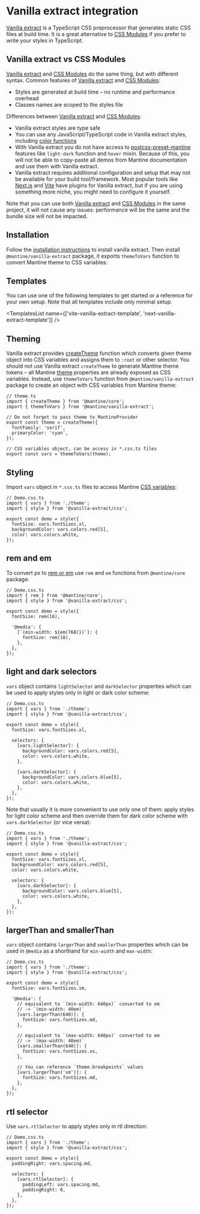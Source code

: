 

# Vanilla extract integration

[Vanilla extract](https://vanilla-extract.style/) is a TypeScript CSS preprocessor that generates static CSS files at build time.
It is a great alternative to [CSS Modules](/styles/css-modules) if you prefer to write your styles in TypeScript.

## Vanilla extract vs CSS Modules

[Vanilla extract](https://vanilla-extract.style/) and [CSS Modules](/styles/css-modules) do the same thing,
but with different syntax. Common features of [Vanilla extract](https://vanilla-extract.style/) and [CSS Modules](/styles/css-modules):

- Styles are generated at build time – no runtime and performance overhead
- Classes names are scoped to the styles file

Differences between [Vanilla extract](https://vanilla-extract.style/) and [CSS Modules](/styles/css-modules):

- Vanilla extract styles are type safe
- You can use any JavaScript/TypeScript code in Vanilla extract styles, including [color functions](/styles/color-functions)
- With Vanilla extract you do not have access to [postcss-preset-mantine](/styles/postcss-preset) features like `light-dark` function and `hover` mixin.
  Because of this, you will not be able to copy-paste all demos from Mantine documentation and use them with Vanilla extract.
- Vanilla extract requires additional configuration and setup that may not be available for your build tool/framework.
  Most popular tools like [Next.js](https://nextjs.org/) and [Vite](https://vitejs.dev/) have plugins for Vanilla extract,
  but if you are using something more niche, you might need to configure it yourself.

Note that you can use both [Vanilla extract](https://vanilla-extract.style/) and [CSS Modules](/styles/css-modules) in the same project,
it will not cause any issues: performance will be the same and the bundle size will not be impacted.

## Installation

Follow the [installation instructions](https://vanilla-extract.style/documentation/getting-started) to install vanilla extract.
Then install `@mantine/vanilla-extract` package, it exports `themeToVars` function to convert Mantine theme to CSS variables:

<InstallScript packages="@mantine/vanilla-extract" />

## Templates

You can use one of the following templates to get started or a reference for your own setup.
Note that all templates include only minimal setup.

<TemplatesList name={['vite-vanilla-extract-template', 'next-vanilla-extract-template']} />

## Theming

Vanilla extract provides [createTheme](https://vanilla-extract.style/documentation/theming/)
function which converts given theme object into CSS variables and assigns them to `:root` or other selector.
You should not use Vanilla extract `createTheme` to generate Mantine theme tokens – all Mantine [theme](/theming/theme-object)
properties are already exposed as CSS variables. Instead, use `themeToVars` function from `@mantine/vanilla-extract` package
to create an object with CSS variables from Mantine theme:

```tsx
// theme.ts
import { createTheme } from '@mantine/core';
import { themeToVars } from '@mantine/vanilla-extract';

// Do not forget to pass theme to MantineProvider
export const theme = createTheme({
  fontFamily: 'serif',
  primaryColor: 'cyan',
});

// CSS variables object, can be access in *.css.ts files
export const vars = themeToVars(theme);
```

## Styling

Import `vars` object in `*.css.ts` files to access Mantine [CSS variables](/styles/css-variables):

```tsx
// Demo.css.ts
import { vars } from './theme';
import { style } from '@vanilla-extract/css';

export const demo = style({
  fontSize: vars.fontSizes.xl,
  backgroundColor: vars.colors.red[5],
  color: vars.colors.white,
});
```

## rem and em

To convert px to [rem or em](/styles/rem) use `rem` and `em` functions from `@mantine/core` package:

```tsx
// Demo.css.ts
import { rem } from '@mantine/core';
import { style } from '@vanilla-extract/css';

export const demo = style({
  fontSize: rem(16),

  '@media': {
    [`(min-width: ${em(768)})`]: {
      fontSize: rem(18),
    },
  },
});
```

## light and dark selectors

`vars` object contains `lightSelector` and `darkSelector` properties which can be used to
apply styles only in light or dark color scheme:

```tsx
// Demo.css.ts
import { vars } from './theme';
import { style } from '@vanilla-extract/css';

export const demo = style({
  fontSize: vars.fontSizes.xl,

  selectors: {
    [vars.lightSelector]: {
      backgroundColor: vars.colors.red[5],
      color: vars.colors.white,
    },

    [vars.darkSelector]: {
      backgroundColor: vars.colors.blue[5],
      color: vars.colors.white,
    },
  },
});
```

Note that usually it is more convenient to use only one of them:
apply styles for light color scheme and then override them for dark color scheme
with `vars.darkSelector` (or vice versa):

```tsx
// Demo.css.ts
import { vars } from './theme';
import { style } from '@vanilla-extract/css';

export const demo = style({
  fontSize: vars.fontSizes.xl,
  backgroundColor: vars.colors.red[5],
  color: vars.colors.white,

  selectors: {
    [vars.darkSelector]: {
      backgroundColor: vars.colors.blue[5],
      color: vars.colors.white,
    },
  },
});
```

## largerThan and smallerThan

`vars` object contains `largerThan` and `smallerThan` properties which can be used in
`@media` as a shorthand for `min-width` and `max-width`:

```tsx
// Demo.css.ts
import { vars } from './theme';
import { style } from '@vanilla-extract/css';

export const demo = style({
  fontSize: vars.fontSizes.sm,

  '@media': {
    // equivalent to `(min-width: 640px)` converted to em
    // -> `(min-width: 40em)`
    [vars.largerThan(640)]: {
      fontSize: vars.fontSizes.md,
    },

    // equivalent to `(max-width: 640px)` converted to em
    // -> `(max-width: 40em)`
    [vars.smallerThan(640)]: {
      fontSize: vars.fontSizes.xs,
    },

    // You can reference `theme.breakpoints` values
    [vars.largerThan('sm')]: {
      fontSize: vars.fontSizes.md,
    },
  },
});
```

## rtl selector

Use `vars.rtlSelector` to apply styles only in rtl direction:

```tsx
// Demo.css.ts
import { vars } from './theme';
import { style } from '@vanilla-extract/css';

export const demo = style({
  paddingRight: vars.spacing.md,

  selectors: {
    [vars.rtlSelector]: {
      paddingLeft: vars.spacing.md,
      paddingRight: 0,
    },
  },
});
```
